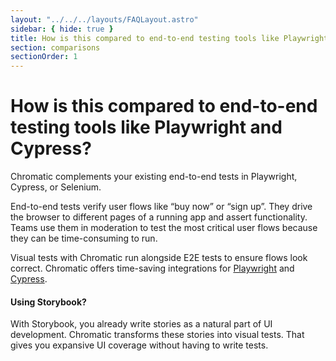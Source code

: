 ```yaml
---
layout: "../../../layouts/FAQLayout.astro"
sidebar: { hide: true }
title: How is this compared to end-to-end testing tools like Playwright and Cypress?
section: comparisons
sectionOrder: 1
---
```


# How is this compared to end-to-end testing tools like Playwright and Cypress?

Chromatic complements your existing end-to-end tests in Playwright, Cypress, or Selenium.

End-to-end tests verify user flows like “buy now” or “sign up”. They drive the browser to different pages of a running app and assert functionality. Teams use them in moderation to test the most critical user flows because they can be time-consuming to run.

Visual tests with Chromatic run alongside E2E tests to ensure flows look correct. Chromatic offers time-saving integrations for [Playwright](https://www.chromatic.com/playwright) and [Cypress](https://www.chromatic.com/cypress).

#### Using Storybook?

With Storybook, you already write stories as a natural part of UI development. Chromatic transforms these stories into visual tests. That gives you expansive UI coverage without having to write tests.
